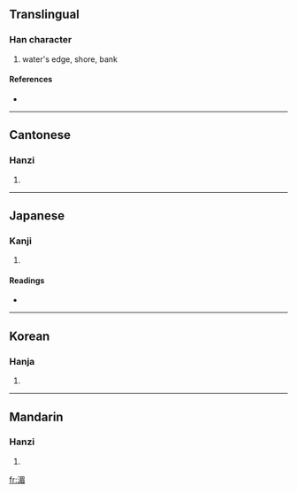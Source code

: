 ==Translingual==

===Han character===
{{Han char|rn=85|rad=水|as=09|sn=12|four=3716<sub>7</sub>|canj=水日竹山 (EAHU)}}

# water's edge, shore, bank

====References====
* {{Han ref|kx=0636.090|dkj=17809|dj=1043.140|hdz=31690.070|uh=6E44|ud=28228|bh=B544|bd=46404}}

----

==Cantonese==

===Hanzi===
{{yue-hanzi|jyut=|y=mei4}}

# {{defn|Cantonese}}

----

==Japanese==

===Kanji===
{{ja-kanji|grade=|rs=水09}}

# {{defn|Japanese}}

====Readings====
* {{ja-readings|on=[[び]] (bi), [[み]] (mi), [[だん]] (dan), [[なん]] (nan)|kun=[[みずぎわ]] (mizugiwa)}}

----

==Korean==

===Hanja===
{{ko-hanja|hangeul=미|eumhun=|rv=mi|mr=mi|y=mi}}

# {{defn|Korean}}

----

==Mandarin==

===Hanzi===
{{cmn-hanzi|pin=[[méi]] ([[mei2]]), [[zhuān]] ([[zhuan1]])|wg=mei<sup>2</sup>, chuan<sup>1</sup>}}

# {{defn|Mandarin}}

[[fr:湄]]